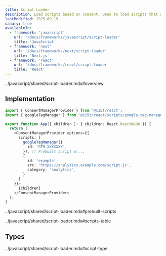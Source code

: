 ```yaml
---
title: Script Loader
description: Load scripts based on consent. Used to load scripts that are not necessary for the user's consent, such as analytics scripts.
lastModified: 2025-09-19
canary: true
availableIn:
  - framework: 'javascript'
    url: '/docs/frameworks/javascript/script-loader'
    title: 'JavaScript'
  - framework: 'next'
    url: '/docs/frameworks/next/script-loader'
    title: 'Next.js'
  - framework: 'react'
    url: '/docs/frameworks/react/script-loader'
    title: 'React'
---
```


<import>../javascript/shared/script-loader.mdx#overview</import>

## Implementation

```ts
import { ConsentManagerProvider } from '@c15t/react';
import { googleTagManager } from '@c15t/react/scripts/google-tag-manager';

export function App({ children }: { children: React.ReactNode }) {
  return (
    <ConsentManagerProvider options={{
      scripts: [
        googleTagManager({
          id: 'GTM-XXXXXXX',
        }), // Prebuilt script or...
        {
          id: 'example',
          src: 'https://analytics.example.com/script.js',
          category: 'analytics',
        }
      ]
    }}>
      {children}
    </ConsentManagerProvider>
  );
}
```

<import>../javascript/shared/script-loader.mdx#prebuilt-scripts</import>

<import>../javascript/shared/script-loader.mdx#scripts-table</import>

## Types

<import>../javascript/shared/script-loader.mdx#script-type</import>

